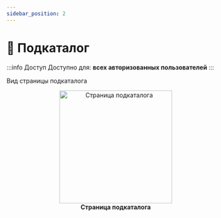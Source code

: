 ```yaml
---
sidebar_position: 2
---
```



# 📁 Подкаталог

:::info Доступ
Доступно для: **всех авторизованных пользователей**
:::

Вид страницы подкаталога 

<div align="center">
  <img src="/img/sub-catalog/sub_catalog_main.png" alt="Страница подкаталога" width="260" />
  <figcaption><b>Страница подкаталога</b></figcaption>
</div>
